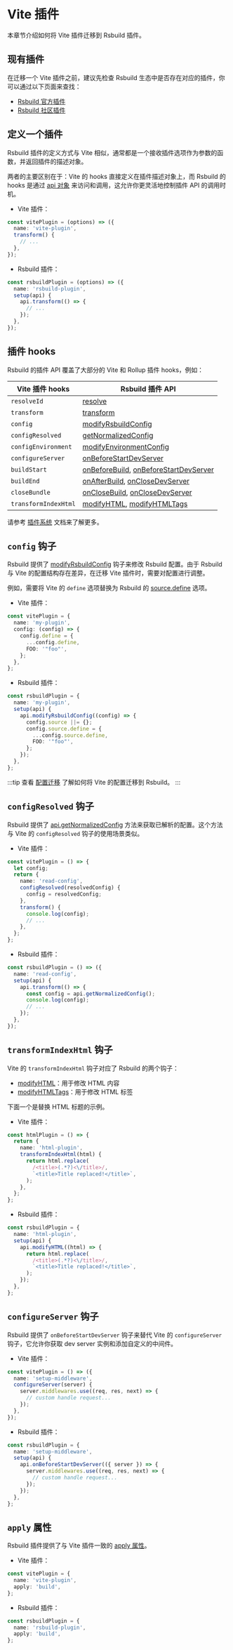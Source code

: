 # Vite 插件

本章节介绍如何将 Vite 插件迁移到 Rsbuild 插件。

## 现有插件

在迁移一个 Vite 插件之前，建议先检查 Rsbuild 生态中是否存在对应的插件，你可以通过以下页面来查找：

- [Rsbuild 官方插件](/plugins/list)
- [Rsbuild 社区插件](https://github.com/web-infra-dev/awesome-rspack?tab=readme-ov-file#rsbuild-plugins)

## 定义一个插件

Rsbuild 插件的定义方式与 Vite 相似，通常都是一个接收插件选项作为参数的函数，并返回插件的描述对象。

两者的主要区别在于：Vite 的 hooks 直接定义在插件描述对象上，而 Rsbuild 的 hooks 是通过 [api 对象](/plugins/dev/core) 来访问和调用，这允许你更灵活地控制插件 API 的调用时机。

- Vite 插件：

```ts title="vitePlugin.ts"
const vitePlugin = (options) => ({
  name: 'vite-plugin',
  transform() {
    // ...
  },
});
```

- Rsbuild 插件：

```ts title="rsbuildPlugin.ts"
const rsbuildPlugin = (options) => ({
  name: 'rsbuild-plugin',
  setup(api) {
    api.transform(() => {
      // ...
    });
  },
});
```

## 插件 hooks

Rsbuild 的插件 API 覆盖了大部分的 Vite 和 Rollup 插件 hooks，例如：

| Vite 插件 hooks      | Rsbuild 插件 API                                                                                                       |
| -------------------- | ---------------------------------------------------------------------------------------------------------------------- |
| `resolveId`          | [resolve](/plugins/dev/core#apiresolve)                                                                                |
| `transform`          | [transform](/plugins/dev/core#apitransform)                                                                            |
| `config`             | [modifyRsbuildConfig](/plugins/dev/hooks#modifyrsbuildconfig)                                                          |
| `configResolved`     | [getNormalizedConfig](/plugins/dev/core#apigetnormalizedconfig)                                                        |
| `configEnvironment`  | [modifyEnvironmentConfig](/plugins/dev/hooks#modifyenvironmentconfig)                                                  |
| `configureServer`    | [onBeforeStartDevServer](/plugins/dev/hooks#onbeforestartdevserver)                                                    |
| `buildStart`         | [onBeforeBuild](/plugins/dev/hooks#onbeforebuild), [onBeforeStartDevServer](/plugins/dev/hooks#onbeforestartdevserver) |
| `buildEnd`           | [onAfterBuild](/plugins/dev/hooks#onafterbuild), [onCloseDevServer](/plugins/dev/hooks#onclosedevserver)               |
| `closeBundle`        | [onCloseBuild](/plugins/dev/hooks#onclosebuild), [onCloseDevServer](/plugins/dev/hooks#onclosedevserver)               |
| `transformIndexHtml` | [modifyHTML](/plugins/dev/hooks#modifyhtml), [modifyHTMLTags](/plugins/dev/hooks#modifyhtmltags)                       |

请参考 [插件系统](/plugins/dev/index) 文档来了解更多。

## `config` 钩子

Rsbuild 提供了 [modifyRsbuildConfig](/plugins/dev/hooks#modifyrsbuildconfig) 钩子来修改 Rsbuild 配置。由于 Rsbuild 与 Vite 的配置结构存在差异，在迁移 Vite 插件时，需要对配置进行调整。

例如，需要将 Vite 的 `define` 选项替换为 Rsbuild 的 [source.define](/config/source/define) 选项。

- Vite 插件：

```ts title="vitePlugin.ts"
const vitePlugin = {
  name: 'my-plugin',
  config: (config) => {
    config.define = {
      ...config.define,
      FOO: '"foo"',
    };
  },
};
```

- Rsbuild 插件：

```ts title="rsbuildPlugin.ts"
const rsbuildPlugin = {
  name: 'my-plugin',
  setup(api) {
    api.modifyRsbuildConfig((config) => {
      config.source ||= {};
      config.source.define = {
        ...config.source.define,
        FOO: '"foo"',
      };
    });
  },
};
```

:::tip
查看 [配置迁移](/guide/migration/vite#配置迁移) 了解如何将 Vite 的配置迁移到 Rsbuild。
:::

## `configResolved` 钩子

Rsbuild 提供了 [api.getNormalizedConfig](/plugins/dev/core#apigetnormalizedconfig) 方法来获取已解析的配置。这个方法与 Vite 的 `configResolved` 钩子的使用场景类似。

- Vite 插件：

```ts title="vitePlugin.ts"
const vitePlugin = () => {
  let config;
  return {
    name: 'read-config',
    configResolved(resolvedConfig) {
      config = resolvedConfig;
    },
    transform() {
      console.log(config);
      // ...
    },
  };
};
```

- Rsbuild 插件：

```ts title="rsbuildPlugin.ts"
const rsbuildPlugin = () => ({
  name: 'read-config',
  setup(api) {
    api.transform(() => {
      const config = api.getNormalizedConfig();
      console.log(config);
      // ...
    });
  },
});
```

## `transformIndexHtml` 钩子

Vite 的 `transformIndexHtml` 钩子对应了 Rsbuild 的两个钩子：

- [modifyHTML](/plugins/dev/hooks#modifyhtml)：用于修改 HTML 内容
- [modifyHTMLTags](/plugins/dev/hooks#modifyhtmltags)：用于修改 HTML 标签

下面一个是替换 HTML 标题的示例。

- Vite 插件：

```ts title="vitePlugin.ts"
const htmlPlugin = () => {
  return {
    name: 'html-plugin',
    transformIndexHtml(html) {
      return html.replace(
        /<title>(.*?)<\/title>/,
        `<title>Title replaced!</title>`,
      );
    },
  };
};
```

- Rsbuild 插件：

```ts title="rsbuildPlugin.ts"
const rsbuildPlugin = {
  name: 'html-plugin',
  setup(api) {
    api.modifyHTML((html) => {
      return html.replace(
        /<title>(.*?)<\/title>/,
        `<title>Title replaced!</title>`,
      );
    });
  },
};
```

## `configureServer` 钩子

Rsbuild 提供了 `onBeforeStartDevServer` 钩子来替代 Vite 的 `configureServer` 钩子，它允许你获取 dev server 实例和添加自定义的中间件。

- Vite 插件：

```ts title="vitePlugin.ts"
const vitePlugin = () => ({
  name: 'setup-middleware',
  configureServer(server) {
    server.middlewares.use((req, res, next) => {
      // custom handle request...
    });
  },
});
```

- Rsbuild 插件：

```ts title="rsbuildPlugin.ts"
const rsbuildPlugin = {
  name: 'setup-middleware',
  setup(api) {
    api.onBeforeStartDevServer(({ server }) => {
      server.middlewares.use((req, res, next) => {
        // custom handle request...
      });
    });
  },
};
```

## `apply` 属性

Rsbuild 插件提供了与 Vite 插件一致的 [apply 属性](/plugins/dev/core#条件启用)。

- Vite 插件：

```ts title="vitePlugin.ts"
const vitePlugin = {
  name: 'vite-plugin',
  apply: 'build',
};
```

- Rsbuild 插件：

```ts title="rsbuildPlugin.ts"
const rsbuildPlugin = {
  name: 'rsbuild-plugin',
  apply: 'build',
};
```
